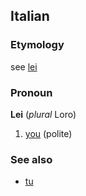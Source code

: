 ==Italian==
===Etymology===
see [[lei]]
===Pronoun===
'''Lei''' (''plural'' Loro)

# [[you]] (polite)

===See also===
*[[tu]]